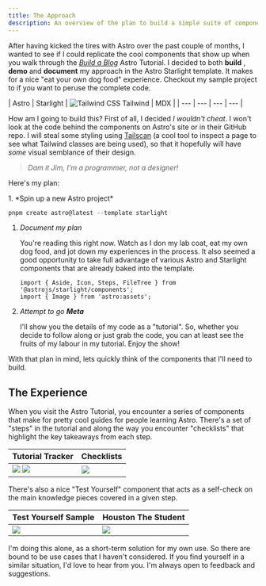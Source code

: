 ```yaml
---
title: The Approach
description: An overview of the plan to build a simple suite of components that mimic Astro's Tutorial Components.
---
```


After having kicked the tires with Astro over the past couple of months, I wanted to see if I could replicate the cool components that show up when you walk through the [*Build a Blog*](https://docs.astro.build/en/tutorial/0-introduction/) Astro Tutorial. I decided to both **build** <Icon name="seti:html" color="goldenrod" class='!inline-block' />, **demo** <Icon name="rocket" color="goldenrod" class='!inline-block' /> and **document** <Icon name="document" color="goldenrod" class='!inline-block' /> my approach in the Astro Starlight template. It makes for a nice "eat your own dog food" experience. Checkout my sample project to if you want to peruse the complete code.

<Aside type="note" title="Built with">
| <Icon name="astro" class='!inline-block' /> Astro | <Icon name="starlight" class='!inline-block' /> Starlight | <Image src={tailwindMark} alt="Tailwind CSS" class='!inline-block size-[1em]' /> Tailwind | <Icon name="mdx" class='!inline-block' /> MDX |
| --- | --- | --- | --- |
</Aside>

How am I going to build this? First of all, I decided *I wouldn't cheat*. I won't look at the code behind the components on Astro's site or in their GitHub repo. I will steal some styling using [Tailscan]() (a cool tool to inspect a page to see what Tailwind classes are being used), so that it hopefully will have *some* visual semblance of their design.

> *Dam it Jim, I'm a programmer, not a designer!*

Here's my plan:

<Steps>
1. *Spin up a new Astro project*

   ```powershell
   pnpm create astro@latest --template starlight
   ```

1. *Document my plan*

   You're reading this right now. Watch as I don my lab coat, eat my own dog food, and jot down my experiences in the process. It also seemed a good opportunity to take full advantage of various Astro and Starlight components that are already baked into the template.

   ```mdx
   import { Aside, Icon, Steps, FileTree } from '@astrojs/starlight/components';
   import { Image } from 'astro:assets';
   ```

1. *Attempt to go **Meta***

   I'll show you the details of my code as a "tutorial". So, whether you decide to follow along or just grab the code, you can at least see the fruits of my labour in my tutorial. Enjoy the show!
</Steps>

With that plan in mind, lets quickly think of the components that I'll need to build.

## The Experience

When you visit the Astro Tutorial, you encounter a series of components that make for pretty cool guides for people learning Astro. There's a set of "steps" in the tutorial and along the way you encounter "checklists" that highlight the key takeaways from each step.

| Tutorial Tracker | Checklists |
| --- | --- |
| ![](./approach/Tracker-Light.png) ![](./approach/Tracker-Dark.png) | ![](./approach/Checklist-Simple.png) |

There's also a nice "Test Yourself" component that acts as a self-check on the main knowledge pieces covered in a given step.

| Test Yourself Sample | Houston The Student |
| --- | --- |
| ![](./approach/TestYourself.png) | ![](./approach/houston_grad.webp) |

<Aside type="caution" title="Caveat Emptor">
I'm doing this alone, as a short-term solution for my own use. So there are bound to be use cases that I haven't considered. If you find yourself in a similar situation, I'd love to hear from you. I'm always open to feedback and suggestions.
</Aside>
